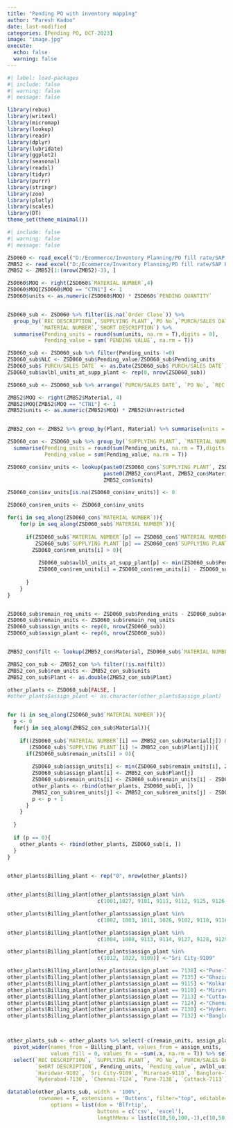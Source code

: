 ```yaml
---
title: "Pending PO with inventory mapping"
author: "Paresh Kadoo"
date: last-modified
categories: [Pending PO, OCT-2023]
image: "image.jpg"
execute:
  echo: false
  warning: false
---
```


```r
#| label: load-packages
#| include: false 
#| warning: false
#| message: false

library(rebus)
library(writexl)
library(micromap)
library(lookup)
library(readr)
library(dplyr)
library(lubridate)
library(ggplot2)
library(seasonal)
library(readxl)
library(tidyr)
library(purrr)
library(stringr)
library(zoo)
library(plotly)
library(scales)
library(DT)
theme_set(theme_minimal())
```

```r
#| include: false 
#| warning: false
#| message: false

ZSD060 <- read_excel("D:/Ecommerce/Inventory Planning/PO fill rate/SAP REPORTS SEP 12/ZSD060.XLSX", sheet = "Sheet1")
ZMB52 <- read_excel("D:/Ecommerce/Inventory Planning/PO fill rate/SAP REPORTS SEP 12/zmb52.XLSX", sheet = "Sheet1")
ZMB52 <- ZMB52[1:(nrow(ZMB52)-3), ]
```

```r

ZSD060$MOQ <- right(ZSD060$`MATERIAL NUMBER`,4)
ZSD060$MOQ[ZSD060$MOQ == "CTN1"] <- 1
ZSD060$units <- as.numeric(ZSD060$MOQ) * ZSD060$`PENDING QUANTITY`


ZSD060_sub <- ZSD060 %>% filter(is.na(`Order Close`)) %>% 
  group_by(`REC DESCRIPTION`,`SUPPLYING PLANT`,`PO No`,`PURCH/SALES DATE`,`DIVISON DESCRIPTION`,
           `MATERIAL NUMBER`,`SHORT DESCRIPTION`) %>% 
  summarise(Pending_units = round(sum(units, na.rm = T),digits = 0), 
            Pending_value = sum(`PENDING VALUE`, na.rm = T))

ZSD060_sub <- ZSD060_sub %>% filter(Pending_units !=0)
ZSD060_sub$NLC <- ZSD060_sub$Pending_value/ZSD060_sub$Pending_units
ZSD060_sub$`PURCH/SALES DATE` <- as.Date(ZSD060_sub$`PURCH/SALES DATE`)
ZSD060_sub$avlbl_units_at_supp_plant <- rep(0, nrow(ZSD060_sub))

ZSD060_sub <- ZSD060_sub %>% arrange(`PURCH/SALES DATE`, `PO No`, `REC DESCRIPTION`, `SUPPLYING PLANT`, `MATERIAL NUMBER`)

ZMB52$MOQ <- right(ZMB52$Material, 4)
ZMB52$MOQ[ZMB52$MOQ == "CTN1"] <- 1
ZMB52$units <- as.numeric(ZMB52$MOQ) * ZMB52$Unrestricted


ZMB52_con <- ZMB52 %>% group_by(Plant, Material) %>% summarise(units = round(sum(units, na.rm = T),digits = 0))

ZSD060_con <- ZSD060_sub %>% group_by(`SUPPLYING PLANT`, `MATERIAL NUMBER`) %>% 
  summarise(Pending_units = round(sum(Pending_units, na.rm = T),digits = 0), 
            Pending_value = sum(Pending_value, na.rm = T))

ZSD060_con$inv_units <- lookup(paste0(ZSD060_con$`SUPPLYING PLANT`, ZSD060_con$`MATERIAL NUMBER`), 
                               paste0(ZMB52_con$Plant, ZMB52_con$Material), 
                               ZMB52_con$units)

ZSD060_con$inv_units[is.na(ZSD060_con$inv_units)] <- 0

ZSD060_con$rem_units <- ZSD060_con$inv_units

for(i in seq_along(ZSD060_con$`MATERIAL NUMBER`)){
    for(p in seq_along(ZSD060_sub$`MATERIAL NUMBER`)){
      
      if(ZSD060_sub$`MATERIAL NUMBER`[p] == ZSD060_con$`MATERIAL NUMBER`[i] & 
         ZSD060_sub$`SUPPLYING PLANT`[p] == ZSD060_con$`SUPPLYING PLANT`[i] & 
        ZSD060_con$rem_units[i] > 0){
        
          ZSD060_sub$avlbl_units_at_supp_plant[p] <- min(ZSD060_sub$Pending_units[p], ZSD060_con$rem_units[i])
          ZSD060_con$rem_units[i] = ZSD060_con$rem_units[i] - ZSD060_sub$avlbl_units_at_supp_plant[p]
          
      } 
    }
}


ZSD060_sub$remain_req_units <- ZSD060_sub$Pending_units - ZSD060_sub$avlbl_units_at_supp_plant
ZSD060_sub$remain_units <- ZSD060_sub$remain_req_units
ZSD060_sub$assign_units <- rep(0, nrow(ZSD060_sub))
ZSD060_sub$assign_plant <- rep(0, nrow(ZSD060_sub))


ZMB52_con$filt <- lookup(ZMB52_con$Material, ZSD060_sub$`MATERIAL NUMBER`,  ZSD060_sub$`PO No`)

ZMB52_con_sub <- ZMB52_con %>% filter(!is.na(filt))
ZMB52_con_sub$rem_units <- ZMB52_con_sub$units
ZMB52_con_sub$Plant <- as.double(ZMB52_con_sub$Plant)

other_plants <- ZSD060_sub[FALSE, ]
#other_plants$assign_plant <- as.character(other_plants$assign_plant)


for (i in seq_along(ZSD060_sub$`MATERIAL NUMBER`)){
  p <- 0
  for(j in seq_along(ZMB52_con_sub$Material)){
    
    if((ZSD060_sub$`MATERIAL NUMBER`[i] == ZMB52_con_sub$Material[j]) & 
       (ZSD060_sub$`SUPPLYING PLANT`[i] != ZMB52_con_sub$Plant[j])){
      if(ZSD060_sub$remain_units[i] > 0){
        
        ZSD060_sub$assign_units[i] <- min(ZSD060_sub$remain_units[i], ZMB52_con_sub$rem_units[j])
        ZSD060_sub$assign_plant[i] <- ZMB52_con_sub$Plant[j]
        ZSD060_sub$remain_units[i] <- ZSD060_sub$remain_units[i] - ZSD060_sub$assign_units[i]
        other_plants <- rbind(other_plants, ZSD060_sub[i, ])
        ZMB52_con_sub$rem_units[j] <- ZMB52_con_sub$rem_units[j] - ZSD060_sub$assign_units[i]
        p <- p + 1
      }
    } 
      
  }
  
  if (p == 0){
    other_plants <- rbind(other_plants, ZSD060_sub[i, ])
  }
}
  

other_plants$Billing_plant <- rep("0", nrow(other_plants))


other_plants$Billing_plant[other_plants$assign_plant %in% 
                             c(1001,1027, 9101, 9111, 9112, 9125, 9126, 9117)] <-"Vapi-9117"

other_plants$Billing_plant[other_plants$assign_plant %in% 
                             c(1002, 1003, 1011, 1026, 9102, 9118, 9116, 9128, 9132)] <-"Haridwar-9102"

other_plants$Billing_plant[other_plants$assign_plant %in% 
                             c(1004, 1008, 9113, 9114, 9127, 9128, 9129, 9130, 9131)] <-"Rampur- (9113 & 9114)"

other_plants$Billing_plant[other_plants$assign_plant %in% 
                             c(1012, 1022, 9109)] <-"Sri City-9109"

other_plants$Billing_plant[other_plants$assign_plant == 7138] <-"Pune-7138"
other_plants$Billing_plant[other_plants$assign_plant == 7135] <-"Ghaziabad-7135"
other_plants$Billing_plant[other_plants$assign_plant == 9115] <-"Kolkatta-9115"
other_plants$Billing_plant[other_plants$assign_plant == 9110] <-"Miraroad-9110"
other_plants$Billing_plant[other_plants$assign_plant == 7113] <-"Cuttack-7113"
other_plants$Billing_plant[other_plants$assign_plant == 7124] <-"Chennai-7124"
other_plants$Billing_plant[other_plants$assign_plant == 7130] <-"Hyderabad-7130"
other_plants$Billing_plant[other_plants$assign_plant == 7132] <-"Banglore-7132"



other_plants_sub <- other_plants %>% select(-c(remain_units, assign_plant, NLC)) %>% 
  pivot_wider(names_from = Billing_plant, values_from = assign_units, 
              values_fill = 0, values_fn = ~sum(.x, na.rm = T)) %>% select(-`0`) %>% 
  select(`REC DESCRIPTION`, `SUPPLYING PLANT`, `PO No`, `PURCH/SALES DATE`, `DIVISON DESCRIPTION`, `MATERIAL NUMBER`, 
         `SHORT DESCRIPTION`, Pending_units, `Pending_value`, avlbl_units_at_supp_plant, remain_req_units, `Vapi-9117`, 
         `Haridwar-9102`, `Sri City-9109`, `Miraroad-9110`, `Banglore-7132`, `Ghaziabad-7135`, `Kolkatta-9115`, 
         `Hyderabad-7130`, `Chennai-7124`, `Pune-7138`, `Cuttack-7113`)


```



```r

datatable(other_plants_sub, width = '100%',
          rownames = F, extensions = 'Buttons', filter="top", editable=T, 
              options = list(dom = 'Blfrtip', 
                             buttons = c('csv', 'excel'), 
                             lengthMenu = list(c(10,50,100,-1),c(10,50,100,"All"))))


```
